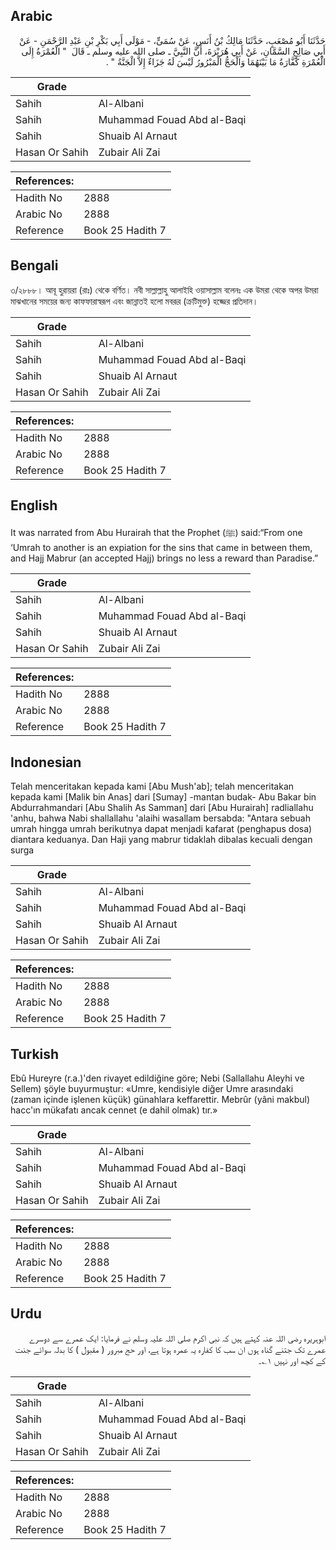 ## Arabic


<div dir="rtl" lang="ar" style={{fontSize:'larger',backgroundColor:'#f8f9fa',padding:20}}>
حَدَّثَنَا أَبُو مُصْعَبٍ، حَدَّثَنَا مَالِكُ بْنُ أَنَسٍ، عَنْ سُمَىٍّ، - مَوْلَى أَبِي بَكْرِ بْنِ عَبْدِ الرَّحْمَنِ - عَنْ أَبِي صَالِحٍ السَّمَّانِ، عَنْ أَبِي هُرَيْرَةَ، أَنَّ النَّبِيَّ ـ صلى الله عليه وسلم ـ قَالَ ‏ "‏ الْعُمْرَةُ إِلَى الْعُمْرَةِ كَفَّارَةُ مَا بَيْنَهُمَا وَالْحَجُّ الْمَبْرُورُ لَيْسَ لَهُ جَزَاءٌ إِلاَّ الْجَنَّةُ ‏"‏ ‏.‏
</div>
<div style={{backgroundColor:'#f8f9fa',padding:20, marginBottom: 10}}><table> <thead> <tr> <th>Grade</th> <th></th> </tr> </thead> <tbody> <tr><td>Sahih</td><td>Al-Albani</td></tr><tr><td>Sahih</td><td>Muhammad Fouad Abd al-Baqi</td></tr><tr><td>Sahih</td><td>Shuaib Al Arnaut</td></tr><tr><td>Hasan Or Sahih</td><td>Zubair Ali Zai</td></tr></tbody></table><table> <thead> <tr> <th>References:</th> <th></th> </tr> </thead> <tbody><tr><td>Hadith No</td><td>2888</td></tr><tr><td>Arabic No</td><td>2888</td></tr><tr><td>Reference</td><td>Book 25 Hadith 7</td></tr></tbody></table></div>

## Bengali


<div dir="ltr" lang="bn" style={{fontSize:'larger',backgroundColor:'#f8f9fa',padding:20}}>
৩/২৮৮৮। আবূ হুরায়রা (রাঃ) থেকে বর্ণিত। নবী সাল্লাল্লাহু আলাইহি ওয়াসাল্লাম বলেনঃ এক উমরা থেকে অপর উমরা মাঝখানের সময়ের জন্য কাফফারাস্বরূপ এবং জান্নাতই হলো মবরূর (ক্রটিমুক্ত) হজ্জের প্রতিদান।
</div>
<div style={{backgroundColor:'#f8f9fa',padding:20, marginBottom: 10}}><table> <thead> <tr> <th>Grade</th> <th></th> </tr> </thead> <tbody> <tr><td>Sahih</td><td>Al-Albani</td></tr><tr><td>Sahih</td><td>Muhammad Fouad Abd al-Baqi</td></tr><tr><td>Sahih</td><td>Shuaib Al Arnaut</td></tr><tr><td>Hasan Or Sahih</td><td>Zubair Ali Zai</td></tr></tbody></table><table> <thead> <tr> <th>References:</th> <th></th> </tr> </thead> <tbody><tr><td>Hadith No</td><td>2888</td></tr><tr><td>Arabic No</td><td>2888</td></tr><tr><td>Reference</td><td>Book 25 Hadith 7</td></tr></tbody></table></div>

## English


<div dir="ltr" lang="en" style={{fontSize:'larger',backgroundColor:'#f8f9fa',padding:20}}>
It was narrated from Abu Hurairah that the Prophet (ﷺ) said:“From one ‘Umrah to another is an expiation for the sins that came in between them, and Hajj Mabrur (an accepted Hajj) brings no less a reward than Paradise.”
</div>
<div style={{backgroundColor:'#f8f9fa',padding:20, marginBottom: 10}}><table> <thead> <tr> <th>Grade</th> <th></th> </tr> </thead> <tbody> <tr><td>Sahih</td><td>Al-Albani</td></tr><tr><td>Sahih</td><td>Muhammad Fouad Abd al-Baqi</td></tr><tr><td>Sahih</td><td>Shuaib Al Arnaut</td></tr><tr><td>Hasan Or Sahih</td><td>Zubair Ali Zai</td></tr></tbody></table><table> <thead> <tr> <th>References:</th> <th></th> </tr> </thead> <tbody><tr><td>Hadith No</td><td>2888</td></tr><tr><td>Arabic No</td><td>2888</td></tr><tr><td>Reference</td><td>Book 25 Hadith 7</td></tr></tbody></table></div>

## Indonesian


<div dir="ltr" lang="id" style={{fontSize:'larger',backgroundColor:'#f8f9fa',padding:20}}>
Telah menceritakan kepada kami [Abu Mush'ab]; telah menceritakan kepada kami [Malik bin Anas] dari [Sumay] -mantan budak- Abu Bakar bin Abdurrahmandari [Abu Shalih As Samman] dari [Abu Hurairah] radliallahu 'anhu, bahwa Nabi shallallahu 'alaihi wasallam bersabda: "Antara sebuah umrah hingga umrah berikutnya dapat menjadi kafarat (penghapus dosa) diantara keduanya. Dan Haji yang mabrur tidaklah dibalas kecuali dengan surga
</div>
<div style={{backgroundColor:'#f8f9fa',padding:20, marginBottom: 10}}><table> <thead> <tr> <th>Grade</th> <th></th> </tr> </thead> <tbody> <tr><td>Sahih</td><td>Al-Albani</td></tr><tr><td>Sahih</td><td>Muhammad Fouad Abd al-Baqi</td></tr><tr><td>Sahih</td><td>Shuaib Al Arnaut</td></tr><tr><td>Hasan Or Sahih</td><td>Zubair Ali Zai</td></tr></tbody></table><table> <thead> <tr> <th>References:</th> <th></th> </tr> </thead> <tbody><tr><td>Hadith No</td><td>2888</td></tr><tr><td>Arabic No</td><td>2888</td></tr><tr><td>Reference</td><td>Book 25 Hadith 7</td></tr></tbody></table></div>

## Turkish


<div dir="ltr" lang="tr" style={{fontSize:'larger',backgroundColor:'#f8f9fa',padding:20}}>
Ebû Hureyre (r.a.)'den rivayet edildiğine göre; Nebi (Sallallahu Aleyhi ve Sellem) şöyle buyurmuştur: «Umre, kendisiyle diğer Umre arasındaki (zaman içinde işlenen küçük) günahlara keffarettir. Mebrûr (yâni makbul) hacc'ın mükafatı ancak cennet (e dahil olmak) tır.»
</div>
<div style={{backgroundColor:'#f8f9fa',padding:20, marginBottom: 10}}><table> <thead> <tr> <th>Grade</th> <th></th> </tr> </thead> <tbody> <tr><td>Sahih</td><td>Al-Albani</td></tr><tr><td>Sahih</td><td>Muhammad Fouad Abd al-Baqi</td></tr><tr><td>Sahih</td><td>Shuaib Al Arnaut</td></tr><tr><td>Hasan Or Sahih</td><td>Zubair Ali Zai</td></tr></tbody></table><table> <thead> <tr> <th>References:</th> <th></th> </tr> </thead> <tbody><tr><td>Hadith No</td><td>2888</td></tr><tr><td>Arabic No</td><td>2888</td></tr><tr><td>Reference</td><td>Book 25 Hadith 7</td></tr></tbody></table></div>

## Urdu


<div dir="rtl" lang="ur" style={{fontSize:'larger',backgroundColor:'#f8f9fa',padding:20}}>
ابوہریرہ رضی اللہ عنہ کہتے ہیں کہ نبی اکرم صلی اللہ علیہ وسلم نے فرمایا: ایک عمرے سے دوسرے عمرے تک جتنے گناہ ہوں ان سب کا کفارہ یہ عمرہ ہوتا ہے، اور حج مبرور ( مقبول ) کا بدلہ سوائے جنت کے کچھ اور نہیں ۱؎۔
</div>
<div style={{backgroundColor:'#f8f9fa',padding:20, marginBottom: 10}}><table> <thead> <tr> <th>Grade</th> <th></th> </tr> </thead> <tbody> <tr><td>Sahih</td><td>Al-Albani</td></tr><tr><td>Sahih</td><td>Muhammad Fouad Abd al-Baqi</td></tr><tr><td>Sahih</td><td>Shuaib Al Arnaut</td></tr><tr><td>Hasan Or Sahih</td><td>Zubair Ali Zai</td></tr></tbody></table><table> <thead> <tr> <th>References:</th> <th></th> </tr> </thead> <tbody><tr><td>Hadith No</td><td>2888</td></tr><tr><td>Arabic No</td><td>2888</td></tr><tr><td>Reference</td><td>Book 25 Hadith 7</td></tr></tbody></table></div>